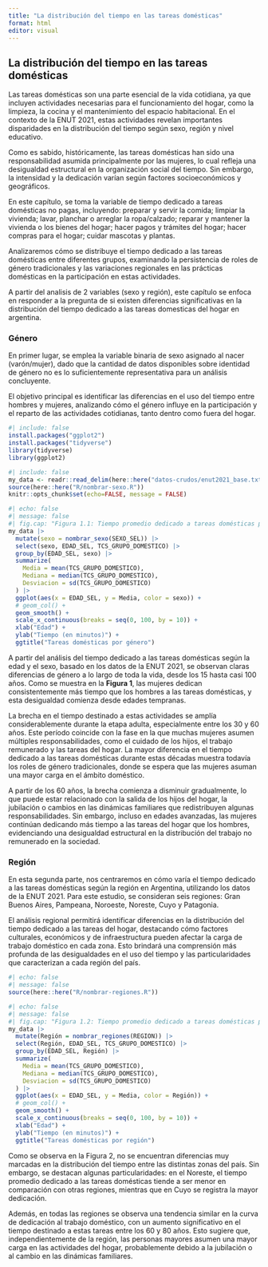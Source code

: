 ```yaml
---
title: "La distribución del tiempo en las tareas domésticas"
format: html
editor: visual
---
```


## La distribución del tiempo en las tareas domésticas

Las tareas domésticas son una parte esencial de la vida cotidiana, ya que incluyen actividades necesarias para el funcionamiento del hogar, como la limpieza, la cocina y el mantenimiento del espacio habitacional. En el contexto de la ENUT 2021, estas actividades revelan importantes disparidades en la distribución del tiempo según sexo, región y nivel educativo.

Como es sabido, históricamente, las tareas domésticas han sido una responsabilidad asumida principalmente por las mujeres, lo cual refleja una desigualdad estructural en la organización social del tiempo. Sin embargo, la intensidad y la dedicación varían según factores socioeconómicos y geográficos.

En este capítulo, se toma la variable de tiempo dedicado a tareas domésticas no pagas, incluyendo: preparar y servir la comida; limpiar la vivienda; lavar, planchar o arreglar la ropa/calzado; reparar y mantener la vivienda o los bienes del hogar; hacer pagos y trámites del hogar; hacer compras para el hogar; cuidar mascotas y plantas.

Analizaremos cómo se distribuye el tiempo dedicado a las tareas domésticas entre diferentes grupos, examinando la persistencia de roles de género tradicionales y las variaciones regionales en las prácticas domésticas en la participación en estas actividades.

A partir del analisis de 2 variables (sexo y región), este capítulo se enfoca en responder a la pregunta de si existen diferencias significativas en la distribución del tiempo dedicado a las tareas domesticas del hogar en argentina.

### Género

En primer lugar, se emplea la variable binaria de sexo asignado al nacer (varón/mujer), dado que la cantidad de datos disponibles sobre identidad de género no es lo suficientemente representativa para un análisis concluyente.

El objetivo principal es identificar las diferencias en el uso del tiempo entre hombres y mujeres, analizando cómo el género influye en la participación y el reparto de las actividades cotidianas, tanto dentro como fuera del hogar.

```r
#| include: false
install.packages("ggplot2")
install.packages("tidyverse")
library(tidyverse)
library(ggplot2)
```

```r
#| include: false
my_data <- readr::read_delim(here::here("datos-crudos/enut2021_base.txt"), delim = "|")
source(here::here("R/nombrar-sexo.R"))
knitr::opts_chunk$set(echo=FALSE, message = FALSE)
```

```r
#| echo: false
#| message: false
#| fig.cap: "Figura 1.1: Tiempo promedio dedicado a tareas domésticas por género"
my_data |>
  mutate(sexo = nombrar_sexo(SEXO_SEL)) |>
  select(sexo, EDAD_SEL, TCS_GRUPO_DOMESTICO) |>
  group_by(EDAD_SEL, sexo) |>
  summarize(
    Media = mean(TCS_GRUPO_DOMESTICO),
    Mediana = median(TCS_GRUPO_DOMESTICO),
    Desviacion = sd(TCS_GRUPO_DOMESTICO)
  ) |> 
  ggplot(aes(x = EDAD_SEL, y = Media, color = sexo)) +
  # geom_col() +
  geom_smooth() +
  scale_x_continuous(breaks = seq(0, 100, by = 10)) +
  xlab("Edad") +
  ylab("Tiempo (en minutos)") +
  ggtitle("Tareas domésticas por género")

```

A partir del análisis del tiempo dedicado a las tareas domésticas según la edad y el sexo, basado en los datos de la ENUT 2021, se observan claras diferencias de género a lo largo de toda la vida, desde los 15 hasta casi 100 años. Como se muestra en la **Figura 1**, las mujeres dedican consistentemente más tiempo que los hombres a las tareas domésticas, y esta desigualdad comienza desde edades tempranas.

La brecha en el tiempo destinado a estas actividades se amplía considerablemente durante la etapa adulta, especialmente entre los 30 y 60 años. Este período coincide con la fase en la que muchas mujeres asumen múltiples responsabilidades, como el cuidado de los hijos, el trabajo remunerado y las tareas del hogar. La mayor diferencia en el tiempo dedicado a las tareas domésticas durante estas décadas muestra todavía los roles de género tradicionales, donde se espera que las mujeres asuman una mayor carga en el ámbito doméstico.

A partir de los 60 años, la brecha comienza a disminuir gradualmente, lo que puede estar relacionado con la salida de los hijos del hogar, la jubilación o cambios en las dinámicas familiares que redistribuyen algunas responsabilidades. Sin embargo, incluso en edades avanzadas, las mujeres continúan dedicando más tiempo a las tareas del hogar que los hombres, evidenciando una desigualdad estructural en la distribución del trabajo no remunerado en la sociedad.

### Región

En esta segunda parte, nos centraremos en cómo varía el tiempo dedicado a las tareas domésticas según la región en Argentina, utilizando los datos de la ENUT 2021. Para este estudio, se consideran seis regiones: Gran Buenos Aires, Pampeana, Noroeste, Noreste, Cuyo y Patagonia.

El análisis regional permitirá identificar diferencias en la distribución del tiempo dedicado a las tareas del hogar, destacando cómo factores culturales, económicos y de infraestructura pueden afectar la carga de trabajo doméstico en cada zona. Esto brindará una comprensión más profunda de las desigualdades en el uso del tiempo y las particularidades que caracterizan a cada región del país.

```r
#| echo: false
#| message: false
source(here::here("R/nombrar-regiones.R"))
```

```r
#| echo: false
#| message: false
#| fig.cap: "Figura 1.2: Tiempo promedio dedicado a tareas domésticas por región"
my_data |>
  mutate(Región = nombrar_regiones(REGION)) |>
  select(Región, EDAD_SEL, TCS_GRUPO_DOMESTICO) |>
  group_by(EDAD_SEL, Región) |>
  summarize(
    Media = mean(TCS_GRUPO_DOMESTICO),
    Mediana = median(TCS_GRUPO_DOMESTICO),
    Desviacion = sd(TCS_GRUPO_DOMESTICO)
  ) |> 
  ggplot(aes(x = EDAD_SEL, y = Media, color = Región)) +
  # geom_col() +
  geom_smooth() +
  scale_x_continuous(breaks = seq(0, 100, by = 10)) +
  xlab("Edad") +
  ylab("Tiempo (en minutos)") +
  ggtitle("Tareas domésticas por región")
```

Como se observa en la Figura 2, no se encuentran diferencias muy marcadas en la distribución del tiempo entre las distintas zonas del país. Sin embargo, se destacan algunas particularidades: en el Noreste, el tiempo promedio dedicado a las tareas domésticas tiende a ser menor en comparación con otras regiones, mientras que en Cuyo se registra la mayor dedicación.

Además, en todas las regiones se observa una tendencia similar en la curva de dedicación al trabajo doméstico, con un aumento significativo en el tiempo destinado a estas tareas entre los 60 y 80 años. Esto sugiere que, independientemente de la región, las personas mayores asumen una mayor carga en las actividades del hogar, probablemente debido a la jubilación o al cambio en las dinámicas familiares.
